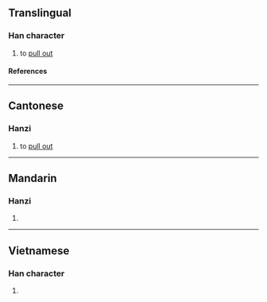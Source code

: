 {{character info/new}}
==Translingual==

===Han character===
{{Han char|rn=64|rad=手|as=04|sn=7|four=58027|canj=QOIN|ids=⿰扌今}}

# {{lb|zh|Cantonese}} to [[pull out]]

====References====
{{Han ref|kx=0419.010|dkj=11836|dj=0765.230|hdz=31840.060|uh=6272}}

----

==Cantonese==

===Hanzi===
{{yue-hanzi|jyut=[[ngam4]]|y=ngam4}}

# to [[pull out]]

----

==Mandarin==

===Hanzi===
{{cmn-hanzi|pin=[[qián]] ([[qian2]]), [[pān]] ([[pan1]])|wg=ch'ien<sup>2</sup>, p'an<sup>1</sup>}}

# {{defn|lang=cmn|sort=手04}}

----

==Vietnamese==

===Han character===
{{vi-readings|rs=手04|reading=cầm}}

# {{defn|lang=vi|sort=手04}}